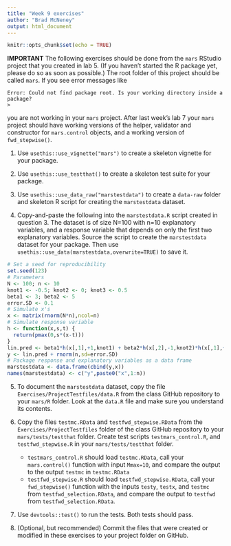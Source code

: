 ```yaml
---
title: "Week 9 exercises"
author: "Brad McNeney"
output: html_document
---
```


```r
knitr::opts_chunk$set(echo = TRUE)
```

**IMPORTANT** The following exercises should be done from 
the `mars` RStudio project that you created in lab 5. (If you haven't started the R package yet, please
do so as soon as possible.) The root folder of this project should be
called `mars`. If you see error messages like
```
Error: Could not find package root. Is your working directory inside a package?
> 
```
you are not working in your `mars` project.
After last week's lab 7 your `mars` project should have working versions of the helper, validator
and constructor for `mars.control` objects, and a working version of 
`fwd_stepwise()`.

1. Use `usethis::use_vignette("mars")` to create a  skeleton vignette
for your package.

2. Use `usethis::use_testthat()` to create a skeleton test suite 
for your package. 

3. Use `usethis::use_data_raw("marstestdata")` to create a `data-raw` folder
and skeleton R script for creating the `marstestdata` dataset. 

4. Copy-and-paste the following into the `marstestdata.R` script 
created in question 3. The dataset is of 
size N=100 with n=10 explanatory variables, and a response 
variable that depends on only the first two explanatory variables.
Source the script to create the `marstestdata` dataset for your
package. Then use `usethis::use_data(marstestdata,overwrite=TRUE)`
to save it.

```r
# Set a seed for reproducibility
set.seed(123)
# Parameters
N <- 100; n <- 10
knot1 <- -0.5; knot2 <- 0; knot3 <- 0.5
beta1 <- 3; beta2 <- 5
error.SD <- 0.1
# Simulate x's
x <- matrix(rnorm(N*n),ncol=n)
# Simulate response variable
h <- function(x,s,t) { 
  return(pmax(0,s*(x-t)))
}
lin.pred <- beta1*h(x[,1],+1,knot1) + beta2*h(x[,2],-1,knot2)*h(x[,1],+1,knot3)
y <- lin.pred + rnorm(n,sd=error.SD)
# Package response and explanatory variables as a data frame
marstestdata <- data.frame(cbind(y,x))
names(marstestdata) <- c("y",paste0("x",1:n))
```

5. To document the `marstestdata` dataset, copy the file
`Exercises/ProjectTestfiles/data.R` from the class GitHub repository
to your `mars/R` folder. Look at the `data.R` file and make
sure you understand its contents.

6. Copy the files `testmc.RData` and `testfwd_stepwise.RData` 
from the `Exercises/ProjectTestfiles` folder of the class
GitHub repository to your `mars/tests/testthat`
folder. Create test scripts `testmars_control.R`, and
`testfwd_stepwise.R` in your `mars/tests/testthat` folder. 
    * `testmars_control.R` should load `testmc.RData`, 
    call your `mars.control()` function with input `Mmax=10`, 
    and compare the output to the output `testmc` in `testmc.RData`
    * `testfwd_stepwise.R` should load `testfwd_stepwise.RData`,
    call your `fwd_stepwise()` function with the inputs 
    `testy`, `testx`, and `testmc` from `testfwd_selection.RData`,
    and compare the output to `testfwd` from `testfwd_selection.RData`.

7. Use `devtools::test()` to run the tests. Both tests should pass.

8. (Optional, but recommended) 
Commit the files that were created or modified in these exercises to your
project folder on GitHub.